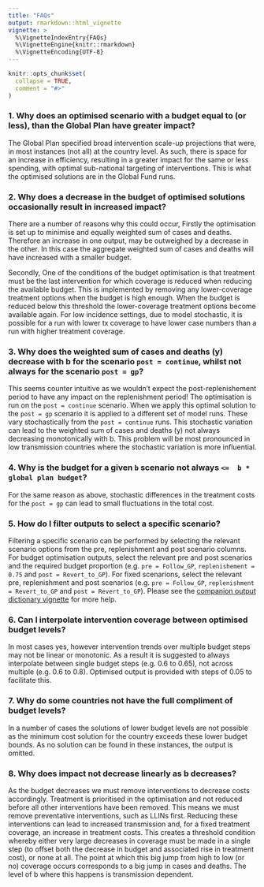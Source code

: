 ```yaml
---
title: "FAQs"
output: rmarkdown::html_vignette
vignette: >
  %\VignetteIndexEntry{FAQs}
  %\VignetteEngine{knitr::rmarkdown}
  %\VignetteEncoding{UTF-8}
---
```


```r
knitr::opts_chunk$set(
  collapse = TRUE,
  comment = "#>"
)
```

### 1. Why does an optimised scenario with a budget equal to (or less), than the Global Plan have greater impact?

The Global Plan specified broad intervention scale-up projections that were, in
most instances (not all) at the country level. As such, there is space for an
increase in efficiency, resulting in a greater impact for the same or less
spending, with optimal sub-national targeting of interventions. This is what the
optimised solutions are in the Global Fund runs.

### 2. Why does a decrease in the budget of optimised solutions occasionally result in increased impact?

There are a number of reasons why this could occur, Firstly the optimisation is
set up to minimise and equally weighted sum of cases and deaths. Therefore an
increase in one output, may be outweighed by a decrease in the other. In this 
case the aggregate weighted sum of cases and deaths will have increased with 
a smaller budget.

Secondly, One of the conditions of the budget optimisation is that treatment 
must be the last intervention for which coverage is reduced when reducing the 
available budget. This is implemented by removing any lower-coverage treatment 
options when the budget is high enough. When the budget is reduced below this 
threshold the lower-coverage treatment options become available again. For low 
incidence settings, due to model stochastic, it is possible for a run with 
lower tx coverage to have lower case numbers than a run with higher treatment 
coverage.

### 3. Why does the weighted sum of cases and deaths (y) decrease with b for the scenario `post = continue`, whilst not always for the scenario `post = gp`?

This seems counter intuitive as we wouldn't expect the post-replenishement period to 
have any impact on the replenishment period! The optimisation is run on the `post = continue`
scenario. When we apply this optimal solution to the `post = gp` scenario it is applied to 
a different set of model runs. These vary stochastically from the `post = continue` runs. This
stochastic variation can lead to the weighted sum of cases and deaths (y) not always decreasing
monotonically with b. This problem will be most pronounced in low transmission countries where
the stochastic variation is more influential.

### 4. Why is the budget for a given `b` scenario not always `<=  b * global plan budget`?

For the same reason as above, stochastic differences in the treatment costs for the `post = gp`
can lead to small fluctuations in the total cost. 

### 5. How do I filter outputs to select a specific scenario?

Filtering a specific scenario can be performed by selecting the relevant 
scenario options from the pre, replenishment and post scenario columns. For 
budget optimisation outputs, select the relevant pre and post scenarios and the
required budget proportion (e.g. `pre = Follow_GP`, `replenishement = 0.75` and
`post = Revert_to_GP`). For fixed scenarions, select the relevant pre,
replenishment and post scenarios (e.g. `pre = Follow_GP`, `replenishment = Revert_to_GP`
and `post = Revert_to_GP`). Please see the 
[companion output dictionary vignette](Output_dictionary.html) for more help.

### 6. Can I interpolate intervention coverage between optimised budget levels?

In most cases yes, however intervention trends over multiple budget steps may
not be linear or monotonic. As a result it is suggested to always interpolate
between single budget steps (e.g. 0.6 to 0.65), not across multiple 
(e.g. 0.6 to 0.8). Optimised output is provided with steps of 0.05 to 
facilitate this.

### 7. Why do some countries not have the full compliment of budget levels?

In a number of cases the solutions of lower budget levels are not possible as
the minimum cost solution for the country exceeds these lower budget bounds. As
no solution can be found in these instances, the output is omitted. 

### 8. Why does impact not decrease linearly as b decreases?

As the budget decreases we must remove interventions to decrease costs accordingly.
Treatment is prioritised in the optimisation and not reduced before all other interventions have been removed. This
means we must remove preventative interventions, such as LLINs first. Reducing these
interventions can lead to increased transmission and, for a fixed treatment coverage,
an increase in treatment costs. This creates a threshold condition whereby either very
large decreases in coverage must be made in a single step (to offset both the decrease in 
budget and associated rise in treatment cost), or none at all. The point at which
this big jump from high to low (or no) coverage occurs corresponds to a big jump in 
cases and deaths. The level of b where this happens is transmission dependent.
